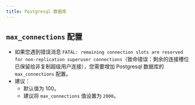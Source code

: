 ```yaml
---
title: Postgresql 数据库
---
```


## `max_connections` 配置

- 如果您遇到错误消息 `FATAL: remaining connection slots are reserved for non-replication superuser connections`（致命错误：剩余的连接槽位已保留给非复制超级用户连接），您需要增加 Postgresql 数据库的 `max_connections` 配置。
- 建议：
  - 默认值为 100。
  - 建议将 `max_connections` 值设置为 `2000`。